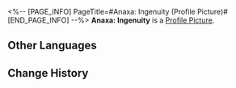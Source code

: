 <%-- [PAGE_INFO]
PageTitle=#Anaxa: Ingenuity (Profile Picture)#
[END_PAGE_INFO] --%>
{{Item Infobox
|title       = Anaxa: Ingenuity
|id          = 200138
|image       = Profile Picture Anaxa - Ingenuity.png{{subst:void|<!--$UPLOAD:<<SpriteOutput/ItemFigures/AvatarHead/IconHead_200138.png>-<Profile Picture Anaxa - Ingenuity.png>-<Item Icons>>-->}}
|type        = Profile Picture
|invCategory = 
|rarity      = 5
|effect      = 
|description = Anaxa, who appreciates exquisite craftsmanship.
|source1     = Avatar reward obtained from unlocking [[Nameless Honor]].
}}
{{Description|''"Is it rare that a songbird can fly? Life is born from nothing. What is the point of a creation without a soul?"''}}
'''Anaxa: Ingenuity''' is a [[Profile Picture]].

==Other Languages==
{{Other Languages
|en   = Anaxa: Ingenuity
|zhs  = 那刻夏•巧思
|zht  = 那刻夏•巧思
|ja   = アナイクス・巧技
|ko   = 아낙사•창의
|es   = Anaxa: Ingeniosidad
|fr   = Anaxa&nbsp;: Ingéniosité
|ru   = Анакса: Искусность
|th   = Anaxa - ช่างคิด
|vi   = Anaxa - Tinh Tế
|de   = Anaxa: Einfallsreichtum
|id   = Anaxa: Kecerdikan
|pt   = Anaxa: Ingenuidade
}}

==Change History==
{{Change History|3.2}}